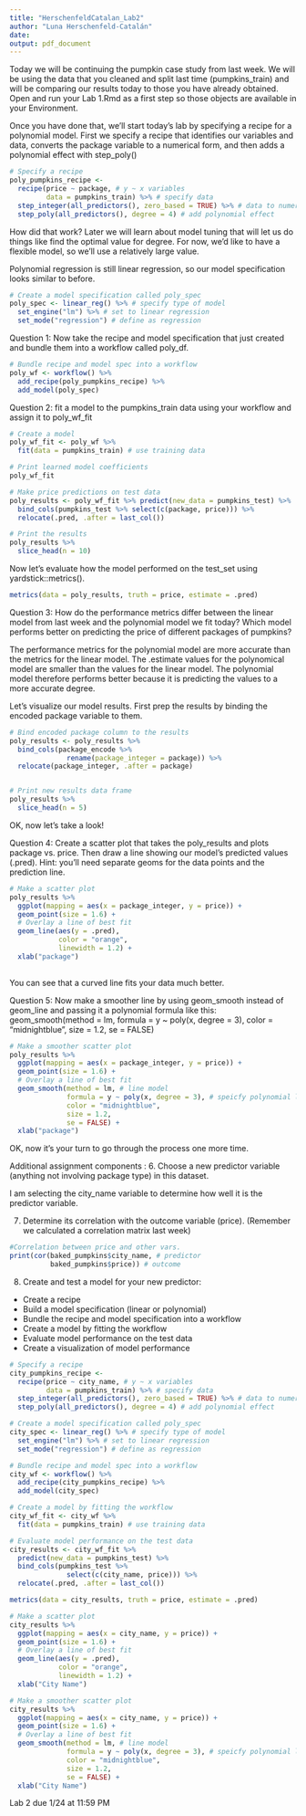 ```yaml
---
title: "HerschenfeldCatalan_Lab2"
author: "Luna Herschenfeld-Catalán"
date: 
output: pdf_document
---
```


Today we will be continuing the pumpkin case study from last week. We will be using the data that you cleaned and split last time (pumpkins_train) and will be comparing our results today to those you have already obtained. Open and run your Lab 1.Rmd as a first step so those objects are available in your Environment.

Once you have done that, we'll start today's lab by specifying a recipe for a polynomial model.  First we specify a recipe that identifies our variables and data, converts the package variable to a numerical form, and then adds a polynomial effect with step_poly()

```r
# Specify a recipe
poly_pumpkins_recipe <-
  recipe(price ~ package, # y ~ x variables
         data = pumpkins_train) %>% # specify data
  step_integer(all_predictors(), zero_based = TRUE) %>% # data to numerical form 
  step_poly(all_predictors(), degree = 4) # add polynomial effect
```

How did that work? Later we will learn about model tuning that will let us do things like find the optimal value for degree.  For now, we'd like to have a flexible model, so we'll use a relatively large value.

Polynomial regression is still linear regression, so our model specification looks similar to before.

```r
# Create a model specification called poly_spec
poly_spec <- linear_reg() %>% # specify type of model
  set_engine("lm") %>% # set to linear regression
  set_mode("regression") # define as regression
```
Question 1: Now take the recipe and model specification that just created and bundle them into a workflow called poly_df.

```r
# Bundle recipe and model spec into a workflow
poly_wf <- workflow() %>% 
  add_recipe(poly_pumpkins_recipe) %>% 
  add_model(poly_spec)
```

Question 2: fit a model to the pumpkins_train data using your workflow and assign it to poly_wf_fit
```r
# Create a model
poly_wf_fit <- poly_wf %>% 
  fit(data = pumpkins_train) # use training data
```

```r
# Print learned model coefficients
poly_wf_fit
```


```r
# Make price predictions on test data
poly_results <- poly_wf_fit %>% predict(new_data = pumpkins_test) %>% 
  bind_cols(pumpkins_test %>% select(c(package, price))) %>% 
  relocate(.pred, .after = last_col())

# Print the results
poly_results %>% 
  slice_head(n = 10)
```

Now let's evaluate how the model performed on the test_set using yardstick::metrics().
```r
metrics(data = poly_results, truth = price, estimate = .pred)
```
Question 3: How do the performance metrics differ between the linear model from last week and the polynomial model we fit today?  Which model performs better on predicting the price of different packages of pumpkins?

The performance metrics for the polynomial model are more accurate than the metrics for the linear model. The .estimate values for the polynomical model are smaller than the values for the linear model. The polynomial model therefore performs better because it is predicting the values to a more accurate degree. 

Let's visualize our model results.  First prep the results by binding the encoded package variable to them.
```r
# Bind encoded package column to the results
poly_results <- poly_results %>% 
  bind_cols(package_encode %>% 
              rename(package_integer = package)) %>% 
  relocate(package_integer, .after = package)


# Print new results data frame
poly_results %>% 
  slice_head(n = 5)
```

OK, now let's take a look! 

Question 4: Create a scatter plot that takes the poly_results and plots package vs. price.  Then draw a line showing our model's predicted values (.pred). Hint: you'll need separate geoms for the data points and the prediction line.
```r
# Make a scatter plot
poly_results %>% 
  ggplot(mapping = aes(x = package_integer, y = price)) +
  geom_point(size = 1.6) +
  # Overlay a line of best fit
  geom_line(aes(y = .pred), 
            color = "orange", 
            linewidth = 1.2) +
  xlab("package")
  

```

You can see that a curved line fits your data much better.

Question 5: Now make a smoother line by using geom_smooth instead of geom_line and passing it a polynomial formula like this:
geom_smooth(method = lm, formula = y ~ poly(x, degree = 3), color = "midnightblue", size = 1.2, se = FALSE)

```r
# Make a smoother scatter plot 
poly_results %>% 
  ggplot(mapping = aes(x = package_integer, y = price)) +
  geom_point(size = 1.6) +
  # Overlay a line of best fit
  geom_smooth(method = lm, # line model
              formula = y ~ poly(x, degree = 3), # speicfy polynomial line
              color = "midnightblue", 
              size = 1.2, 
              se = FALSE) +
  xlab("package")
```

OK, now it's your turn to go through the process one more time.
 
Additional assignment components :
6. Choose a new predictor variable (anything not involving package type) in this dataset.

I am selecting the city_name variable to determine how well it is the predictor variable. 

7. Determine its correlation with the outcome variable (price).  (Remember we calculated a correlation matrix last week)
  
```r

#Correlation between price and other vars.
print(cor(baked_pumpkins$city_name, # predictor
          baked_pumpkins$price)) # outcome
```

8. Create and test a model for your new predictor:
  - Create a recipe
  - Build a model specification (linear or polynomial)
  - Bundle the recipe and model specification into a workflow
  - Create a model by fitting the workflow
  - Evaluate model performance on the test data
  - Create a visualization of model performance
```r
# Specify a recipe
city_pumpkins_recipe <- 
  recipe(price ~ city_name, # y ~ x variables
         data = pumpkins_train) %>% # specify data
  step_integer(all_predictors(), zero_based = TRUE) %>% # data to numerical form 
  step_poly(all_predictors(), degree = 4) # add polynomial effect

# Create a model specification called poly_spec
city_spec <- linear_reg() %>% # specify type of model
  set_engine("lm") %>% # set to linear regression
  set_mode("regression") # define as regression

# Bundle recipe and model spec into a workflow
city_wf <- workflow() %>% 
  add_recipe(city_pumpkins_recipe) %>% 
  add_model(city_spec)

# Create a model by fitting the workflow
city_wf_fit <- city_wf %>% 
  fit(data = pumpkins_train) # use training data

# Evaluate model performance on the test data
city_results <- city_wf_fit %>% 
  predict(new_data = pumpkins_test) %>% 
  bind_cols(pumpkins_test %>% 
              select(c(city_name, price))) %>% 
  relocate(.pred, .after = last_col())

metrics(data = city_results, truth = price, estimate = .pred)

# Make a scatter plot
city_results %>% 
  ggplot(mapping = aes(x = city_name, y = price)) +
  geom_point(size = 1.6) +
  # Overlay a line of best fit
  geom_line(aes(y = .pred), 
            color = "orange", 
            linewidth = 1.2) +
  xlab("City Name")

# Make a smoother scatter plot 
city_results %>% 
  ggplot(mapping = aes(x = city_name, y = price)) +
  geom_point(size = 1.6) +
  # Overlay a line of best fit
  geom_smooth(method = lm, # line model
              formula = y ~ poly(x, degree = 3), # speicfy polynomial line
              color = "midnightblue", 
              size = 1.2, 
              se = FALSE) +
  xlab("City Name")

```

  
Lab 2 due 1/24 at 11:59 PM

